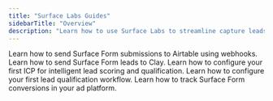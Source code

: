 ```yaml
---
title: "Surface Labs Guides"
sidebarTitle: "Overview"
description: "Learn how to use Surface Labs to streamline capture leads and automate your sales process."
---
```


<CardGroup cols={2}>
  <Card title="Send data to Airtable" icon="code" href="/guides/forms/send-data-to-airtable">
    Learn how to send Surface Form submissions to Airtable using webhooks.
  </Card>
  <Card title="Send data to Clay (coming soon)" icon="database">
    Learn how to send Surface Form leads to Clay.
  </Card>
  <Card title="Configure an ICP definition (coming soon)" icon="person">
    Learn how to configure your first ICP for intelligent lead scoring and qualification.
  </Card>
  <Card title="Configure a lead qualification workflow (coming soon)" icon="bolt">
    Learn how to configure your first lead qualification workflow.
  </Card>
  <Card title="Configure ad conversion tracking (coming soon)" icon="rectangle-ad">
    Learn how to track Surface Form conversions in your ad platform.
  </Card>
</CardGroup>

